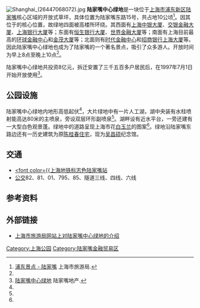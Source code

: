 [[File:Shanghai_(26447068072).jpg|thumb]]
'''陆家嘴中心绿地'''是一块位于[[上海市|上海市]][[浦东新区|浦东新区]][[陆家嘴|陆家嘴]]核心区域的开放式草坪，具体位置为陆家嘴东路15号，共占地10公顷<ref name="aa">[http://chs.meet-in-shanghai.net/landmarks_pudong.php#xview03 浦东景点 - 陆家嘴] {{webarchive|url=https://web.archive.org/web/20140228065147/http://chs.meet-in-shanghai.net/landmarks_pudong.php |date=2014-02-28 }} 上海市旅游局.</ref>。因其位于的核心位置，故绿地四面被高楼所环绕。其西面有[[上海中银大厦|上海中银大厦]]、[[交银金融大厦|交银金融大厦]]、[[上海银行大厦|上海银行大厦]]等；东面有[[恒生银行大厦|恒生银行大厦]]、[[世界金融大厦|世界金融大厦]]等；南面有上海目前最高的[[环球金融中心|环球金融中心]]和[[金茂大厦|金茂大厦]]等；北面则有[[时代金融中心|时代金融中心]]和[[招商银行上海大厦|招商银行上海大厦]]等。因此陆家嘴中心绿地也成为了陆家嘴的一个著名景点，吸引了众多游人。开放时间为早上8点至晚上10点<ref name="aa" />。

陆家嘴中心绿地共投资8亿元，拆迁安置了三千五百多户居民后，在1997年7月1日开始开放使用<ref name="sd">[http://www.shme.com/zone/lujiazui/city_travel/center_greenland_g.htm 陆家嘴中心绿地] {{Wayback|url=http://www.shme.com/zone/lujiazui/city_travel/center_greenland_g.htm |date=20131014005544 }} 陆家嘴地产.</ref>。
==公园设施==
陆家嘴中心绿地内地形高低起伏<ref name="aa"/>，大片绿地中有一片人工湖，湖中央装有水柱喷射能高达80米的主喷泉，旁设双层环形副喷泉<ref name="sd"/>。湖畔设有近水平台，一旁还建有一大型白色观景蓬。绿地中的道路呈现上海市花[[白玉兰|白玉兰]]的图案<ref name="sd"/>。绿地沿陆家嘴东路边还有一历史建筑为原[[陈桂春住宅|陈桂春住宅]]，现为[[吴昌硕|吴昌硕]]纪念馆。

==交通==
*[[上海轨道交通2号线|<font color={{上海地铁标志色]][[陆家嘴站|陆家嘴站]]
*[[上海公交|公交]]82、81、01、795、85、隧道三线、四线、六线

==参考资料==
{{reflist}}

==外部链接==
*[https://web.archive.org/web/20140228065147/http://chs.meet-in-shanghai.net/landmarks_pudong.php#xview03 上海市旅游局网站上对陆家嘴中心绿地的介绍]

{{上海公园}}

[[Category:上海公园|Category:上海公园]]
[[Category:陆家嘴金融贸易区|Category:陆家嘴金融贸易区]]